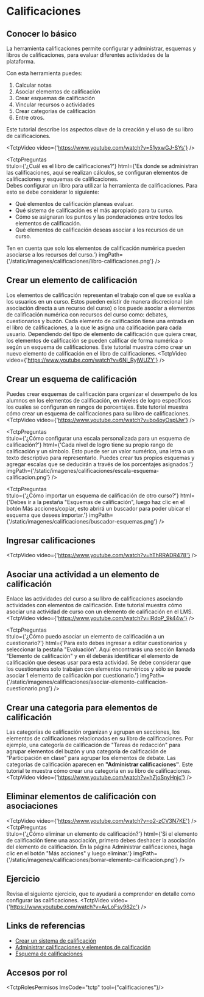 
# Calificaciones

## Conocer lo básico

La herramienta calificaciones permite configurar y administrar, esquemas y libros de calificaciones, para evaluar diferentes actividades de la plataforma. 

Con esta herramienta puedes:

1. Calcular notas
2. Asociar elementos de calificación
3. Crear esquemas de calificación
4. Vincular recursos o actividades
5. Crear categorias de calificación
6. Entre otros.

Este tutorial describe los aspectos clave de la creación y el uso de su libro de calificaciones.

<TctpVideo video={'https://www.youtube.com/watch?v=51yxwGJ-SYs'} />

<TctpPreguntas    
    titulo={'¿Cuál es el libro de calificaciones?'}
    html={'Es donde se administran las calificaciones, aquí se realizan cálculos, se configuran elementos de calificaciones y esquemas de calificaciones. <br/>Debes configurar un libro para utilizar la herramienta de calificaciones. Para esto se debe considerar lo siguiente: <ul><li>Qué elementos de calificación planeas evaluar.</li><li>Qué sistema de calificación es el más apropiado para tu curso.</li><li>Cómo se asignaran los puntos y las ponderaciones entre todos los elementos de calificación.</li><li>Qué elementos de calificación deseas asociar a los recursos de un curso.</li></ul>Ten en cuenta que solo los elementos de calificación numérica pueden asociarse a los recursos del curso.'}
    imgPath={'/static/imagenes/calificaciones/libro-calificaciones.png'}
    />

## Crear un elemento de calificación
Los elementos de calificación representan el trabajo con el que se evalúa a los usuarios en un curso. 
Estos pueden existir de manera discrecional (sin asociación directa a un recurso del curso) o los puede asociar a elementos de calificación numérica con recursos del curso como: debates, cuestionarios y buzón. 
Cada elemento de calificación tiene una entrada en el libro de calificaciones, a la que le asigna una calificación para cada usuario. Dependiendo del tipo de elemento de calificación que quiera crear, los elementos de calificación se pueden calificar de forma numérica o según un esquema de calificaciones. 
Este tutorial muestra cómo crear un nuevo elemento de calificación en el libro de calificaciones.
<TctpVideo video={'https://www.youtube.com/watch?v=6Nl_RyjWUZY'} />

## Crear un esquema de calificación
Puedes crear esquemas de calificación para organizar el desempeño de los alumnos en los elementos de calificación, en niveles de logro específicos los cuales se configuran en rangos de porcentajes. 
Este tutorial muestra cómo crear un esquema de calificaciones para su libro de calificaciones.
<TctpVideo video={'https://www.youtube.com/watch?v=bo4oyOsplJw'} />

<TctpPreguntas    
    titulo={'¿Cómo configurar una escala personalizada para un esquema de calificación?'}
    html={'Cada nivel de logro tiene su propio rango de calificación y un símbolo. Esto puede ser un valor numérico, una letra o un texto descriptivo para representarlo. Puedes crear tus propios esquemas y agregar escalas que se deducirán a través de los porcentajes asignados.'}
    imgPath={'/static/imagenes/calificaciones/escala-esquema-calificacion.png'}
/>

<TctpPreguntas    
    titulo={'¿Cómo importar un esquema de calificación de otro curso?'}
    html={'Debes ir a la pestaña "Esquemas de calificación", luego haz clic en el botón Más acciones/copiar, esto abrirá un buscador para poder ubicar el esquema que desees importar.'}
    imgPath={'/static/imagenes/calificaciones/buscador-esquemas.png'}
/>

## Ingresar calificaciones
<TctpVideo video={'https://www.youtube.com/watch?v=hThRRADR478'} />



## Asociar una actividad a un elemento de calificación
Enlace las actividades del curso a su libro de calificaciones asociando actividades con elementos de calificación. 
Este tutorial muestra cómo asociar una actividad de curso con un elemento de calificación en el LMS.
<TctpVideo video={'https://www.youtube.com/watch?v=IRdoP_9k44w'} />

<TctpPreguntas    
    titulo={'¿Cómo puedo asociar un elemento de calificación a un cuestionario?'}
    html={'Para esto debes ingresar a editar cuestionarios y seleccionar la pestaña "Evaluación". Aquí encontrarás una sección llamada "Elemento de calificación" y en él deberás identificar el elemento de calificación que deseas usar para esta actividad. Se debe considerar que los cuestionarios solo trabajan con elementos numéricos y sólo se puede asociar 1 elemento de calificación por cuestionario.'}
    imgPath={'/static/imagenes/calificaciones/asociar-elemento-calificacion-cuestionario.png'}
/>

## Crear una categoria para elementos de calificación
Las categorías de calificación organizan y agrupan en secciones, los elementos de calificaciones relacionadas en su libro de calificaciones. Por ejemplo, una categoría de calificación de "Tareas de redacción" para agrupar elementos del buzón y una categoría de calificación de "Participación en clase" para agrupar los elementos de debate. Las categorías de calificación aparecen en **"Administrar calificaciones"**. Este tutorial te muestra cómo crear una categoría en su libro de calificaciones.
<TctpVideo video={'https://www.youtube.com/watch?v=hZjoSnyHnjc'} />


## Eliminar elementos de calificación con asociaciones
<TctpVideo video={'https://www.youtube.com/watch?v=o2-zCV3N7KE'} />
<TctpPreguntas    
    titulo={'¿Cómo eliminar un elemento de calificación?'}
    html={'Si el elemento de calificación tiene una asociación, primero debes deshacer la asociación del elemento de calificación. En la página Administrar calificaciones, haga clic en el botón "Más acciones" y luego eliminar.'}
    imgPath={'/static/imagenes/calificaciones/borrar-elemento-calificacion.png'}
/>

## Ejercicio
Revisa el siguiente ejercicio, que te ayudará a comprender en detalle como configurar las calificaciones.
<TctpVideo video={'https://www.youtube.com/watch?v=AvLoFsy982c'} />

## Links de referencias

* <a href="https://documentation.brightspace.com/es-mx/le/grades/all/grades_intro_1.htm?tocpath=Instructores%7CEvaluar%20y%20calificar%20a%20los%20estudiantes%7CCrear%20un%20sistema%20de%20calificaci%C3%B3n%7C_____0" target="_blank">Crear un sistema de calificación</a>
* <a href="https://documentation.brightspace.com/es-mx/le/grades/instructor/managing_grades_and_grade_items.htm?Highlight=calificaciones" target="_blank">Administrar calificaciones y elementos de calificación</a>
* <a href="https://documentation.brightspace.com/es-mx/le/grades/instructor/grading_schemes.htm?tocpath=Instructores%7CEvaluar%20y%20calificar%20a%20los%20estudiantes%7CCrear%20un%20sistema%20de%20calificaci%C3%B3n%7C_____1" target="_blank">Esquema de calificaciones</a>


## Accesos por rol

<TctpRolesPermisos lmsCode="tctp" tool={"calificaciones"}/>

